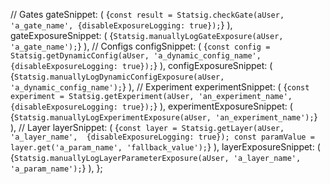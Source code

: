 
  // Gates
  gateSnippet: (
    <CodeBlock language="jsx">
      {`const result = Statsig.checkGate(aUser, 'a_gate_name', {disableExposureLogging: true});`}
    </CodeBlock>
  ),
  gateExposureSnippet: (
    <CodeBlock language="jsx">
      {`Statsig.manuallyLogGateExposure(aUser, 'a_gate_name');`}
    </CodeBlock>
  ),
  // Configs
  configSnippet: (
    <CodeBlock language="jsx">
      {`const config = Statsig.getDynamicConfig(aUser, 'a_dynamic_config_name',  {disableExposureLogging: true});`}
    </CodeBlock>
  ),
  configExposureSnippet: (
    <CodeBlock language="jsx">
      {`Statsig.manuallyLogDynamicConfigExposure(aUser, 'a_dynamic_config_name');`}
    </CodeBlock>
  ),
  // Experiment
  experimentSnippet: (
    <CodeBlock language="jsx">
      {`const experiment = Statsig.getExperiment(aUser, 'an_experiment_name',  {disableExposureLogging: true});`}
    </CodeBlock>
  ),
  experimentExposureSnippet: (
    <CodeBlock language="jsx">
      {`Statsig.manuallyLogExperimentExposure(aUser, 'an_experiment_name');`}
    </CodeBlock>
  ),
  // Layer
  layerSnippet: (
    <CodeBlock language="jsx">
      {`const layer = Statsig.getLayer(aUser, 'a_layer_name',  {disableExposureLogging: true});
const paramValue = layer.get('a_param_name', 'fallback_value');`}
    </CodeBlock>
  ),
  layerExposureSnippet: (
    <CodeBlock language="jsx">
      {`Statsig.manuallyLogLayerParameterExposure(aUser, 'a_layer_name', 'a_param_name');`}
    </CodeBlock>
  ),
};
